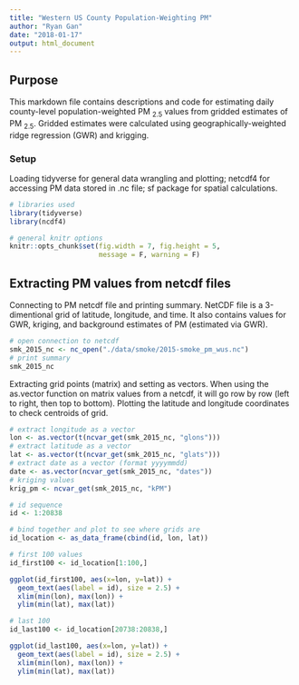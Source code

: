 ```yaml
---
title: "Western US County Population-Weighting PM"
author: "Ryan Gan"
date: "2018-01-17"
output: html_document
---
```


## Purpose

This markdown file contains descriptions and code for estimating daily county-level population-weighted PM ~2.5~ values from gridded estimates of PM ~2.5~. Gridded estimates were calculated using geographically-weighted ridge regression (GWR) and krigging.

### Setup

Loading tidyverse for general data wrangling and plotting; netcdf4 for accessing PM data stored in .nc file; sf package for spatial calculations.

```r
# libraries used
library(tidyverse)
library(ncdf4)

# general knitr options
knitr::opts_chunk$set(fig.width = 7, fig.height = 5, 
                      message = F, warning = F)
```

## Extracting PM values from netcdf files

Connecting to PM netcdf file and printing summary. NetCDF file is a 3-dimentional grid of latitude, longitude, and time. It also contains values for GWR, kriging, and background estimates of PM (estimated via GWR).

```r
# open connection to netcdf 
smk_2015_nc <- nc_open("./data/smoke/2015-smoke_pm_wus.nc")
# print summary
smk_2015_nc
```

Extracting grid points (matrix) and setting as vectors. When using the as.vector function on matrix values from a netcdf, it will go row by row (left to right, then top to bottom). Plotting the latitude and longitude coordinates to check centroids of grid.

```r
# extract longitude as a vector
lon <- as.vector(t(ncvar_get(smk_2015_nc, "glons")))
# extract latitude as a vector
lat <- as.vector(t(ncvar_get(smk_2015_nc, "glats")))
# extract date as a vector (format yyyymmdd)
date <- as.vector(ncvar_get(smk_2015_nc, "dates"))
# kriging values
krig_pm <- ncvar_get(smk_2015_nc, "kPM")

# id sequence
id <- 1:20838

# bind together and plot to see where grids are
id_location <- as_data_frame(cbind(id, lon, lat))

# first 100 values 
id_first100 <- id_location[1:100,]

ggplot(id_first100, aes(x=lon, y=lat)) +
  geom_text(aes(label = id), size = 2.5) +
  xlim(min(lon), max(lon)) +
  ylim(min(lat), max(lat))

# last 100
id_last100 <- id_location[20738:20838,]

ggplot(id_last100, aes(x=lon, y=lat)) +
  geom_text(aes(label = id), size = 2.5) +
  xlim(min(lon), max(lon)) +
  ylim(min(lat), max(lat))

```


